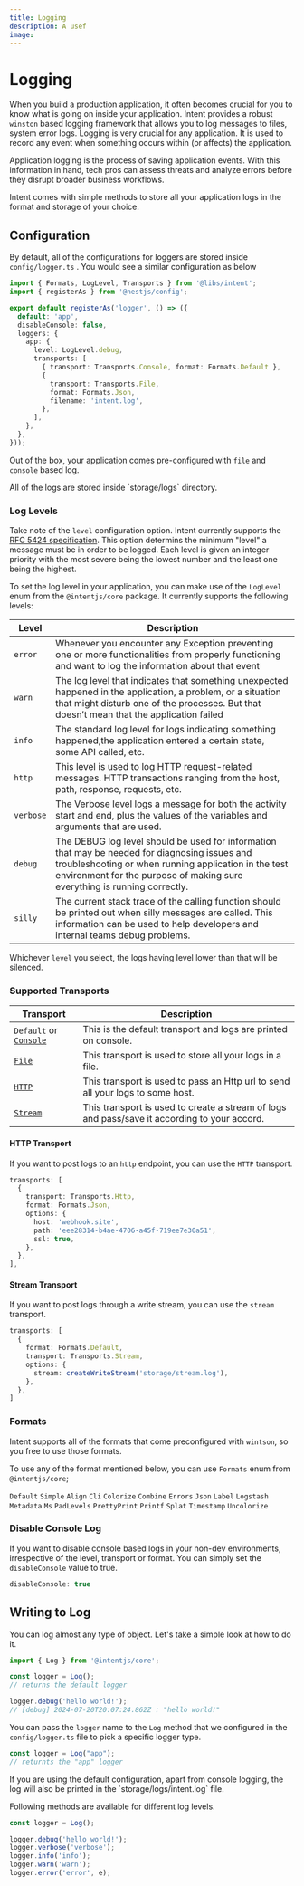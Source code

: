 ```yaml
---
title: Logging
description: A usef
image:
---
```


# Logging

When you build a production application, it often becomes crucial for you to know what is going on inside your application. Intent provides a robust `winston` based logging framework that allows you to log messages to files, system error logs. Logging is very crucial for any application. It is used to record any event when something occurs within (or affects) the application.

Application logging is the process of saving application events. With this information in hand, tech pros can assess threats and analyze errors before they disrupt broader business workflows.

Intent comes with simple methods to store all your application logs in the format and storage of your choice.

## Configuration

By default, all of the configurations for loggers are stored inside `config/logger.ts` . You would see a similar configuration as below

```ts copy
import { Formats, LogLevel, Transports } from '@libs/intent';
import { registerAs } from '@nestjs/config';

export default registerAs('logger', () => ({
  default: 'app',
  disableConsole: false,
  loggers: {
    app: {
      level: LogLevel.debug,
      transports: [
        { transport: Transports.Console, format: Formats.Default },
        {
          transport: Transports.File,
          format: Formats.Json,
          filename: 'intent.log',
        },
      ],
    },
  },
}));
```

Out of the box, your application comes pre-configured with `file` and `console` based log. 

<Callout type="info">
  All of the logs are stored inside `storage/logs` directory.
</Callout>

### Log Levels

Take note of the `level` configuration option. Intent currently supports the [RFC 5424 specification](https://datatracker.ietf.org/doc/html/rfc5424#page-11). This option determins the minimum "level" a message must be in order to be logged.
Each level is given an integer priority with the most severe being the lowest number and the least one being the highest.

To set the log level in your application, you can make use of the `LogLevel` enum from the `@intentjs/core` package. It currently supports the following levels:

|Level|Description|
|---|---|
|`error`|Whenever you encounter any Exception preventing one or more functionalities from properly functioning and want to log the information about that event|
|`warn`|The log level that indicates that something unexpected happened in the application, a problem, or a situation that might disturb one of the processes. But that doesn’t mean that the application failed|
|`info`| The standard log level for logs indicating something happened,the application entered a certain state, some API called, etc.|
|`http`| This level is used to log HTTP request-related messages. HTTP transactions ranging from the host, path, response, requests, etc.|
|`verbose`| The Verbose level logs a message for both the activity start and end, plus the values of the variables and arguments that are used.|
|`debug`| The DEBUG log level should be used for information that may be needed for diagnosing issues and troubleshooting or when running application in the test environment for the purpose of making sure everything is running correctly.|
|`silly`| The current stack trace of the calling function should be printed out when silly messages are called. This information can be used to help developers and internal teams debug problems.|

Whichever `level` you select, the logs having level lower than that will be silenced.

### Supported Transports

|Transport|Description|
|---|---|
|`Default` or [`Console`](https://github.com/winstonjs/winston/blob/master/docs/transports.md#console-transport)|This is the default transport and logs are printed on console.|
|[`File`](https://github.com/winstonjs/winston/blob/master/docs/transports.md#file-transport)|This transport is used to store all your logs in a file.|
|[`HTTP`](https://github.com/winstonjs/winston/blob/master/docs/transports.md#http-transport)|This transport is used to pass an Http url to send all your logs to some host.|
|[`Stream`](https://github.com/winstonjs/winston/blob/master/docs/transports.md#stream-transport)|This transport is used to create a stream of logs and pass/save it according to your accord.|

#### HTTP Transport

If you want to post logs to an `http` endpoint, you can use the `HTTP` transport. 

```ts copy
transports: [
  {
    transport: Transports.Http,
    format: Formats.Json,
    options: {
      host: 'webhook.site',
      path: 'eee28314-b4ae-4706-a45f-719ee7e30a51',
      ssl: true,
    },
  },
],
```

#### Stream Transport

If you want to post logs through a write stream, you can use the `stream` transport.

```ts copy
transports: [
  {
    format: Formats.Default,
    transport: Transports.Stream,
    options: {
      stream: createWriteStream('storage/stream.log'),
    },
  },
]
```

### Formats

Intent supports all of the formats that come preconfigured with `wintson`, so you free to use those formats.

To use any of the format mentioned below, you can use `Formats` enum from `@intentjs/core`;

`Default`
`Simple`
`Align`
`Cli`
`Colorize`
`Combine`
`Errors`
`Json`
`Label`
`Logstash`
`Metadata`
`Ms`
`PadLevels`
`PrettyPrint`
`Printf`
`Splat`
`Timestamp`
`Uncolorize`

### Disable Console Log
If you want to disable console based logs in your non-dev environments, irrespective of the level, transport or format. You can simply set the `disableConsole` value to true.

```ts
disableConsole: true
```

## Writing to Log

You can log almost any type of object. Let's take a simple look at how to do it.

```ts
import { Log } from '@intentjs/core';

const logger = Log();
// returns the default logger

logger.debug('hello world!');
// [debug] 2024-07-20T20:07:24.862Z : "hello world!"
```

You can pass the `logger` name to the `Log` method that we configured in the `config/logger.ts` file to pick a specific logger type.

```ts
const logger = Log("app");
// returnts the "app" logger
```

<Callout type="info">
If you are using the default configuration, apart from console logging, the log will also be printed in the `storage/logs/intent.log` file.
</Callout>

Following methods are available for different log levels.

```ts
const logger = Log();

logger.debug('hello world!');
logger.verbose('verbose');
logger.info('info');
logger.warn('warn');
logger.error('error', e);
```